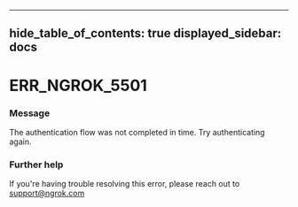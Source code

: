 

---
hide_table_of_contents: true
displayed_sidebar: docs
---


# ERR_NGROK_5501

### Message
The authentication flow was not completed in time. Try authenticating again.

<ErrorDetails />



### Further help
If you're having trouble resolving this error, please reach out to [support@ngrok.com](mailto:support@ngrok.com?subject=Help%20with%20ERR_NGROK_5501)

